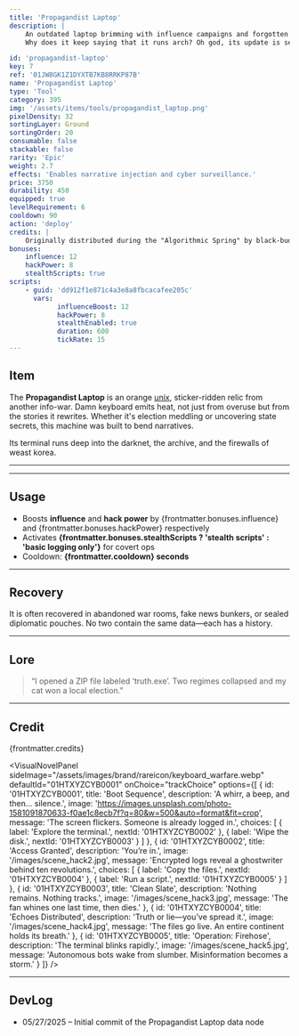 ```yaml
---
title: 'Propagandist Laptop'
description: |
    An outdated laptop brimming with influence campaigns and forgotten scripts. The fan runs louder when lies are typed.
    Why does it keep saying that it runs arch? Oh god, its update is several exa-holy-bytes, are those just node modules?!

id: 'propagandist-laptop'
key: 7
ref: '01JW8GK1Z1DYXTB7KB8RRKP87B'
name: 'Propagandist Laptop'
type: 'Tool'
category: 395
img: '/assets/items/tools/propagandist_laptop.png'
pixelDensity: 32
sortingLayer: Ground
sortingOrder: 20
consumable: false
stackable: false
rarity: 'Epic'
weight: 2.7
effects: 'Enables narrative injection and cyber surveillance.'
price: 3750
durability: 450
equipped: true
levelRequirement: 6
cooldown: 90
action: 'deploy'
credits: |
    Originally distributed during the "Algorithmic Spring" by black-budget operatives. Digital archeology by KBVE SIGINT. Assets by KBVE Pixel Workshop.
bonuses:
    influence: 12
    hackPower: 8
    stealthScripts: true
scripts:
    - guid: 'dd912f1e871c4a3e8a8fbcacafee205c'
      vars:
            influenceBoost: 12
            hackPower: 8
            stealthEnabled: true
            duration: 600
            tickRate: 15
---
```



## Item

The **Propagandist Laptop** is an orange [unix](/application/linux/), sticker-ridden relic from another info-war.
Damn keyboard emits heat, not just from overuse but from the stories it rewrites.
Whether it's election meddling or uncovering state secrets, this machine was built to bend narratives.

Its terminal runs deep into the darknet, the archive, and the firewalls of weast korea.

---

<ItemDBPanel data={frontmatter} />

---

## Usage

- Boosts **influence** and **hack power** by {frontmatter.bonuses.influence} and {frontmatter.bonuses.hackPower} respectively
- Activates **{frontmatter.bonuses.stealthScripts ? 'stealth scripts' : 'basic logging only'}** for covert ops
- Cooldown: **{frontmatter.cooldown} seconds**

---

## Recovery

It is often recovered in abandoned war rooms, fake news bunkers, or sealed diplomatic pouches. No two contain the same data—each has a history.

---

## Lore

> “I opened a ZIP file labeled ‘truth.exe’. Two regimes collapsed and my cat won a local election.”

---

## Credit

{frontmatter.credits}

<VisualNovelPanel
  sideImage="/assets/images/brand/rareicon/keyboard_warfare.webp"
  defaultId="01HTXYZCYB0001"
  onChoice="trackChoice"
  options={[
    {
      id: '01HTXYZCYB0001',
      title: 'Boot Sequence',
      description: 'A whirr, a beep, and then... silence.',
      image: 'https://images.unsplash.com/photo-1581091870633-f0ae1c8ecb7f?q=80&w=500&auto=format&fit=crop',
      message: 'The screen flickers. Someone is already logged in.',
      choices: [
        { label: 'Explore the terminal.', nextId: '01HTXYZCYB0002' },
        { label: 'Wipe the disk.', nextId: '01HTXYZCYB0003' }
      ]
    },
    {
      id: '01HTXYZCYB0002',
      title: 'Access Granted',
      description: 'You’re in.',
      image: '/images/scene_hack2.jpg',
      message: 'Encrypted logs reveal a ghostwriter behind ten revolutions.',
      choices: [
        { label: 'Copy the files.', nextId: '01HTXYZCYB0004' },
        { label: 'Run a script.', nextId: '01HTXYZCYB0005' }
      ]
    },
    {
      id: '01HTXYZCYB0003',
      title: 'Clean Slate',
      description: 'Nothing remains. Nothing tracks.',
      image: '/images/scene_hack3.jpg',
      message: 'The fan whines one last time, then dies.'
    },
    {
      id: '01HTXYZCYB0004',
      title: 'Echoes Distributed',
      description: 'Truth or lie—you’ve spread it.',
      image: '/images/scene_hack4.jpg',
      message: 'The files go live. An entire continent holds its breath.'
    },
    {
      id: '01HTXYZCYB0005',
      title: 'Operation: Firehose',
      description: 'The terminal blinks rapidly.',
      image: '/images/scene_hack5.jpg',
      message: 'Autonomous bots wake from slumber. Misinformation becomes a storm.'
    }
  ]}
/>

---

## DevLog

- 05/27/2025 – Initial commit of the Propagandist Laptop data node
